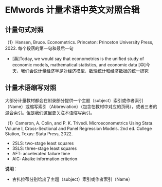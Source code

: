 
# EMwords 计量术语中英文对照合辑

## 计量句式对照

（1）Hansen, Bruce. Econometrics. Princeton: Princeton University Press, 2022. 每个段落的第一句和最后一句
 
- [英]Today, we would say that econometrics is the unified study of economic models, mathematical statistics, and economic data [中]今天，我们会说计量经济学是对经济模型、数理统计和经济数据的统一研究


## 计量术语缩写对照

大部分计量教材都会在附录部分提供一个主题（subject）索引或作者索引（Name）或缩写索引（Abbreviation）（包含在教材中对应的页码），或者三者的混合索引。但是我们这里更关注术语缩写索引。

（1）Cameron, A. Colin, and P. K. Trivedi. Microeconometrics Using Stata. Volume I, Cross-Sectional and Panel Regression Models. 2nd ed. College Station, Texas: Stata Press, 2022.

- 2SLS: two-stage least squares
- 3SLS: three-stage least squares
- AFT: accelerated failure time
- AIC: Akaike information criterion


::: {.callout-note}

**说明**：

- 古扎拉蒂分别给出了主题（subject）索引或作者索引（Name）


:::